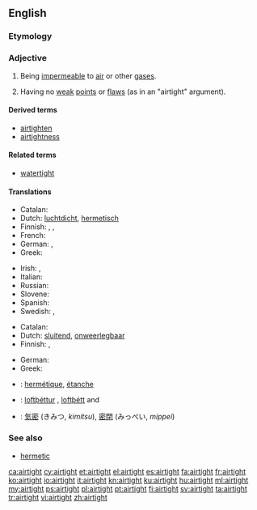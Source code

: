 ==English==

===Etymology===
{{compound|air|tight}}

===Adjective===
{{en-adj}}

# Being [[impermeable]] to [[air]] or other [[gas]]es.
# {{context|figuratively|lang=en}} Having no [[weak]] [[point]]s or [[flaw]]s (as in an "airtight" argument).

====Derived terms====
* [[airtighten]]
* [[airtightness]]

====Related terms====
* [[watertight]]

====Translations====
{{trans-top|being impermeable to air or other gases}}
* Catalan: {{t-|ca|hermètic}}
* Dutch: [[luchtdicht]], [[hermetisch]]
* Finnish: {{t-|fi|ilmatiivis}}, {{t+|fi|hermeettinen}},  {{t-|fi|kaasutiivis}}
* French: {{t+|fr|hermétique|m|f}}
* German: {{t+|de|luftdicht}}, {{t+|de|hermetisch}}
* Greek: {{t+|el|αεροστεγής|m|f|tr=aerostegís}}
{{trans-mid}}
* Irish: {{t-|ga|aerdhíonach}}, {{t-|ga|aer-obach}}
* Italian: {{t+|it|ermetico|m}}
* Russian: {{t+|ru|герметичный|tr=germetichny|sc=Cyrl}}
* Slovene: {{t-|sl|zrakotesen|m}}
* Spanish: {{t+|es|hermético}}
* Swedish: {{t-|sv|lufttät}},  {{t+|sv|hermetisk}}
{{trans-bottom}}

{{trans-top|having no weak points or flaws}}
* Catalan: {{t-|ca|hermètic}}
* Dutch: [[sluitend]], [[onweerlegbaar]]
* Finnish: {{t+|fi|pitävä}}, {{t-|fi|vedenpitävä}}
{{trans-mid}}
* German: {{t+|de|hieb- und stichfest}}
* Greek: {{t+|el|αρραγής|m|f|tr=arragís|sc=Grek}}
{{trans-bottom}}

{{checktrans-top}}
* {{ttbc|fr}}: [[hermétique]], [[étanche]]
* {{ttbc|is}}: [[loftþéttur]] {{g|m}}, [[loftþétt]] {{g|n}} and {{g|f}}
{{trans-mid}}
* {{ttbc|ja}}: [[気密]] (きみつ, ''kimitsu''), [[密閉]] (みっぺい, ''mippei'')
{{trans-bottom}}

===See also===
* [[hermetic]]

[[ca:airtight]]
[[cy:airtight]]
[[et:airtight]]
[[el:airtight]]
[[es:airtight]]
[[fa:airtight]]
[[fr:airtight]]
[[ko:airtight]]
[[io:airtight]]
[[it:airtight]]
[[kn:airtight]]
[[ku:airtight]]
[[hu:airtight]]
[[ml:airtight]]
[[my:airtight]]
[[ps:airtight]]
[[pl:airtight]]
[[pt:airtight]]
[[fi:airtight]]
[[sv:airtight]]
[[ta:airtight]]
[[tr:airtight]]
[[vi:airtight]]
[[zh:airtight]]